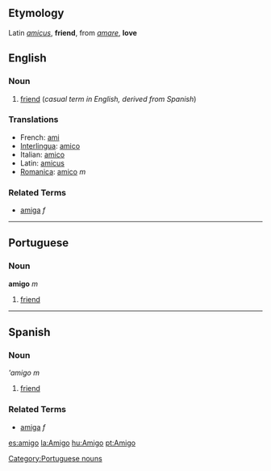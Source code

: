 ==Etymology==
Latin ''[[amicus]]'', '''friend''', from ''[[amare]]'', '''love'''
==English==
===Noun===

# [[friend]] (''casual term in English, derived from Spanish'')

===Translations===
*French: [[ami]]
*[[Interlingua]]: [[amico]]
*Italian: [[amico]]
*Latin: [[amicus]]
*[[Romanica]]: [[amico]] ''m''

===Related Terms===
*[[amiga]] ''f''

----

==Portuguese==
===Noun===
'''amigo''' ''m''

# [[friend]]

----

==Spanish==
===Noun===
'''amigo'' ''m''

# [[friend]]

===Related Terms===
*[[amiga]] ''f''
[[Category:Portuguese nouns]]

[[es:amigo]]
[[la:Amigo]]
[[hu:Amigo]]
[[pt:Amigo]]